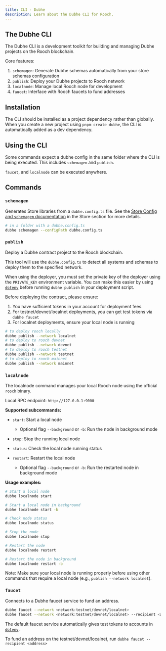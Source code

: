 ```yaml
---
title: CLI - Dubhe
description: Learn about the Dubhe CLI for Rooch.
---
```


## The Dubhe CLI

The Dubhe CLI is a development toolkit for building and managing Dubhe projects on the Rooch blockchain.

Core features:

1. `schemagen`: Generate Dubhe schemas automatically from your store schemas configuration
2. `publish`: Deploy your Dubhe projects to Rooch network
3. `localnode`: Manage local Rooch node for development
4. `faucet`: Interface with Rooch faucets to fund addresses

## Installation

The CLI should be installed as a project dependency rather than globally. When you create a new project using `pnpm create dubhe`, the CLI is automatically added as a dev dependency.

## Using the CLI

Some commands expect a dubhe config in the same folder where the CLI is being executed. This includes `schemagen` and `publish`.

`faucet`, and `localnode` can be executed anywhere.

## Commands

### `schemagen`

Generates Store libraries from a `dubhe.config.ts` file. See the [Store Config and `schemagen` documentation](../schemas/config) in the Store section for more details.

```bash
# in a folder with a dubhe.config.ts
dubhe schemagen --configPath dubhe.config.ts
```

### `publish`

Deploy a Dubhe contract project to the Rooch blockchain.

This tool will use the `dubhe.config.ts` to detect all systems and schemas to deploy them to the specified network.

When using the deployer, you must set the private key of the deployer using the `PRIVATE_KEY` environment variable. You can make this easier by using [`dotenv`](https://www.npmjs.com/package/dotenv) before running `dubhe publish` in your deployment script.

Before deploying the contract, please ensure:

1. You have sufficient tokens in your account for deployment fees
2. For testnet/devnet/localnet deployments, you can get test tokens via `dubhe faucet`
3. For localnet deployments, ensure your local node is running

```bash
# to deploy rooch locally
dubhe publish --network localnet
# to deploy to rooch devnet
dubhe publish --network devnet
# to deploy to rooch testnet
dubhe publish --network testnet
# to deploy to rooch mainnet
dubhe publish --network mainnet
```

### `localnode`

The localnode command manages your local Rooch node using the official `rooch` binary.

Local RPC endpoint: `http://127.0.0.1:9000`

**Supported subcommands:**

- `start`: Start a local node

  - Optional flag `--background` or `-b`: Run the node in background mode

- `stop`: Stop the running local node
- `status`: Check the local node running status
- `restart`: Restart the local node
  - Optional flag `--background` or `-b`: Run the restarted node in background mode

**Usage examples:**

```bash
# Start a local node
dubhe localnode start

# Start a local node in background
dubhe localnode start -b

# Check node status
dubhe localnode status

# Stop the node
dubhe localnode stop

# Restart the node
dubhe localnode restart

# Restart the node in background
dubhe localnode restart -b
```

Note: Make sure your local node is running properly before using other commands that require a local node (e.g., `publish --network localnet`).

### `faucet`

Connects to a Dubhe faucet service to fund an address.

```bash
dubhe faucet --network <network:testnet/devnet/localnet>
dubhe faucet --network <network:testnet/devnet/localnet> --recipient <address>
```

The default faucet service automatically gives test tokens to accounts in [`dotenv`](https://www.npmjs.com/package/dotenv).

To fund an address on the testnet/devnet/localnet, run `dubhe faucet --recipient <address>`